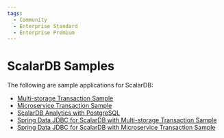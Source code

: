 ```yaml
---
tags:
  - Community
  - Enterprise Standard
  - Enterprise Premium
---
```


# ScalarDB Samples

The following are sample applications for ScalarDB:

- [Multi-storage Transaction Sample](multi-storage-transaction-sample/README.mdx)
- [Microservice Transaction Sample](microservice-transaction-sample/README.mdx)
- [ScalarDB Analytics with PostgreSQL](scalardb-analytics-postgresql-sample/README.mdx)
- [Spring Data JDBC for ScalarDB with Multi-storage Transaction Sample](spring-data-multi-storage-transaction-sample/README.mdx)
- [Spring Data JDBC for ScalarDB with Microservice Transaction Sample](spring-data-microservice-transaction-sample/README.mdx)
